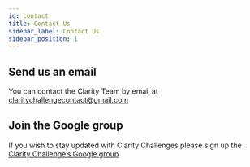 ```yaml
---
id: contact
title: Contact Us
sidebar_label: Contact Us
sidebar_position: 1
---
```


## Send us an email

You can contact the Clarity Team by email at [claritychallengecontact@gmail.com](mailto:claritychallengecontact@gmail.com)


## Join the Google group


If you wish to stay updated with Clarity Challenges please sign up the [Clarity Challenge’s Google group](https://groups.google.com/g/clarity-challenge)


